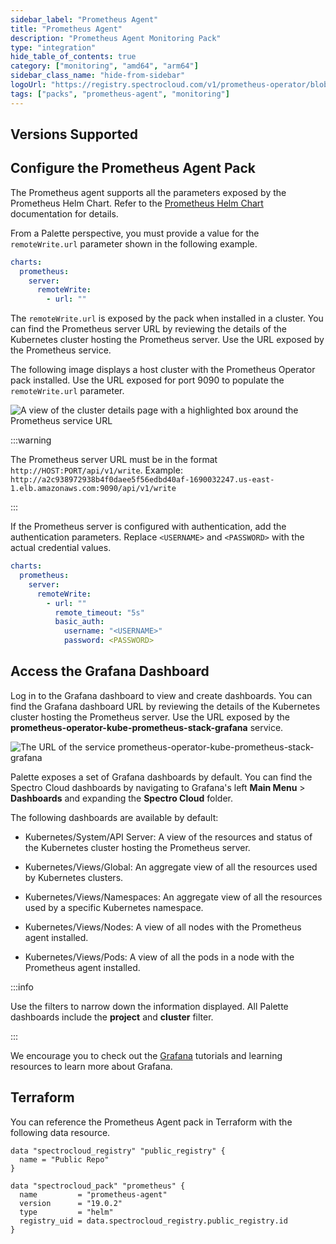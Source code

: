 ```yaml
---
sidebar_label: "Prometheus Agent"
title: "Prometheus Agent"
description: "Prometheus Agent Monitoring Pack"
type: "integration"
hide_table_of_contents: true
category: ["monitoring", "amd64", "arm64"]
sidebar_class_name: "hide-from-sidebar"
logoUrl: "https://registry.spectrocloud.com/v1/prometheus-operator/blobs/sha256:64589616d7f667e5f1d7e3c9a39e32c676e03518a318924e123738693e104ce0?type=image.webp"
tags: ["packs", "prometheus-agent", "monitoring"]
---
```


<RedirectPackPage packName="prometheus-agent" />

## Versions Supported

<Tabs queryString="parent">

<TabItem label="19.0.x" value="19.0.x">

## Configure the Prometheus Agent Pack

The Prometheus agent supports all the parameters exposed by the Prometheus Helm Chart. Refer to the
[Prometheus Helm Chart](https://github.com/prometheus-community/helm-charts/tree/main/charts/prometheus#configuration)
documentation for details.

From a Palette perspective, you must provide a value for the `remoteWrite.url` parameter shown in the following example.

```yaml
charts:
  prometheus:
    server:
      remoteWrite:
        - url: ""
```

<!-- prettier-ignore-start -->

The `remoteWrite.url` is exposed by the <VersionedLink text="Prometheus Operator" url="/integrations/packs/?pack=prometheus-operator" /> pack when installed in
a cluster. You can find the Prometheus server URL by reviewing the details of the Kubernetes cluster hosting the
Prometheus server. Use the URL exposed by the Prometheus service.

<!-- prettier-ignore-end -->

The following image displays a host cluster with the Prometheus Operator pack installed. Use the URL exposed for port
9090 to populate the `remoteWrite.url` parameter.

![A view of the cluster details page with a highlighted box around the Prometheus service URL](/integrations_prometheus-agent_cluster-detail-view.webp)

:::warning

The Prometheus server URL must be in the format `http://HOST:PORT/api/v1/write`. Example:
`http://a2c938972938b4f0daee5f56edbd40af-1690032247.us-east-1.elb.amazonaws.com:9090/api/v1/write`

:::

If the Prometheus server is configured with authentication, add the authentication parameters. Replace `<USERNAME>` and
`<PASSWORD>` with the actual credential values.

```yaml
charts:
  prometheus:
    server:
      remoteWrite:
        - url: ""
          remote_timeout: "5s"
          basic_auth:
            username: "<USERNAME>"
            password: <PASSWORD>
```

## Access the Grafana Dashboard

Log in to the Grafana dashboard to view and create dashboards. You can find the Grafana dashboard URL by reviewing the
details of the Kubernetes cluster hosting the Prometheus server. Use the URL exposed by the
**prometheus-operator-kube-prometheus-stack-grafana** service.

![The URL of the service prometheus-operator-kube-prometheus-stack-grafana](/integrations_prometheus-agent_cluster-detail-view-grafana.webp)

Palette exposes a set of Grafana dashboards by default. You can find the Spectro Cloud dashboards by navigating to
Grafana's left **Main Menu** > **Dashboards** and expanding the **Spectro Cloud** folder.

The following dashboards are available by default:

- Kubernetes/System/API Server: A view of the resources and status of the Kubernetes cluster hosting the Prometheus
  server.

- Kubernetes/Views/Global: An aggregate view of all the resources used by Kubernetes clusters.

- Kubernetes/Views/Namespaces: An aggregate view of all the resources used by a specific Kubernetes namespace.

- Kubernetes/Views/Nodes: A view of all nodes with the Prometheus agent installed.

- Kubernetes/Views/Pods: A view of all the pods in a node with the Prometheus agent installed.

:::info

Use the filters to narrow down the information displayed. All Palette dashboards include the **project** and **cluster**
filter.

:::

We encourage you to check out the [Grafana](https://grafana.com/tutorials/) tutorials and learning resources to learn
more about Grafana.

</TabItem>

</Tabs>

## Terraform

You can reference the Prometheus Agent pack in Terraform with the following data resource.

```hcl
data "spectrocloud_registry" "public_registry" {
  name = "Public Repo"
}

data "spectrocloud_pack" "prometheus" {
  name         = "prometheus-agent"
  version      = "19.0.2"
  type         = "helm"
  registry_uid = data.spectrocloud_registry.public_registry.id
}
```
